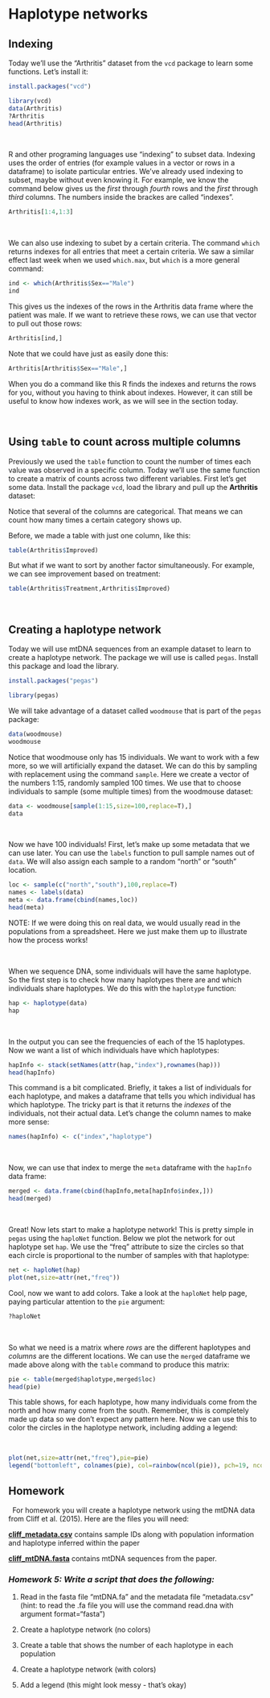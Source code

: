 # Haplotype networks

## Indexing
Today we'll use the "Arthritis" dataset from the `vcd` package to learn some functions. Let's install it:
```r
install.packages("vcd")
```

```r
library(vcd)
data(Arthritis)
?Arthritis
head(Arthritis)
```


&nbsp;

R and other programing languages use "indexing" to subset data. Indexing uses the order of entries (for example values in a vector or rows in a dataframe) to isolate particular entries. We've already used indexing to subset, maybe without even knowing it. For example, we know the command below gives us the *first* through *fourth* rows and the *first* through *third* columns. The numbers inside the brackes are called "indexes".

```r
Arthritis[1:4,1:3]
```

&nbsp;

We can also use indexing to subet by a certain criteria. The command `which` returns indexes for all entries that meet a certain criteria. We saw a similar effect last week when we used `which.max`, but `which` is a more general command:

```r
ind <- which(Arthritis$Sex=="Male")
ind
```

This gives us the indexes of the rows in the Arthritis data frame where the patient was male. If we want to retrieve these rows, we can use that vector to pull out those rows:

```r
Arthritis[ind,]
```

Note that we could have just as easily done this:

```r
Arthritis[Arthritis$Sex=="Male",]
```
When you do a command like this R finds the indexes and returns the rows for you, without you having to think about indexes. However, it can still be useful to know how indexes work, as we will see in the section today.

&nbsp;
&nbsp;
&nbsp;

## Using `table` to count across multiple columns

Previously we used the `table` function to count the number of times each value was observed in a specific column. Today we'll use the same function to create a matrix of counts across two different variables. First let's get some data. Install the package `vcd`, load the library and pull up the **Arthritis** dataset:

Notice that several of the columns are categorical. That means we can count how many times a certain category shows up.

Before, we made a table with just one column, like this:

```r
table(Arthritis$Improved)
```

But what if we want to sort by another factor simultaneously. For example, we can see improvement based on treatment:
```r
table(Arthritis$Treatment,Arthritis$Improved)
```

&nbsp;
&nbsp;
&nbsp;

## Creating a haplotype network

Today we will use mtDNA sequences from an example dataset to learn to create a haplotype network. The package we will use is called `pegas`. Install this package and load the library.

```r
install.packages("pegas")
```

```r
library(pegas)
```

We will take advantage of a dataset called `woodmouse` that is part of the `pegas` package:


```r
data(woodmouse)
woodmouse
```

Notice that woodmouse only has 15 individuals. We want to work with a few more, so we will artificially expand the dataset. We can do this by sampling with replacement using the command `sample`. Here we create a vector of the numbers 1:15, randomly sampled 100 times. We use that to choose individuals to sample (some multiple times) from the woodmouse dataset:


```r
data <- woodmouse[sample(1:15,size=100,replace=T),]
data
```

&nbsp;

Now we have 100 individuals! First, let's make up some metadata that we can use later. You can use the `labels` function to pull sample names out of `data`. We will also assign each sample to a random "north" or "south" location.
```r
loc <- sample(c("north","south"),100,replace=T)
names <- labels(data)
meta <- data.frame(cbind(names,loc))
head(meta)
```

NOTE: If we were doing this on real data, we would usually read in the populations from a spreadsheet. Here we just make them up to illustrate how the process works!

&nbsp;

When we sequence DNA, some individuals will have the same haplotype. So the first step is to check how many haplotypes there are and which individuals share haplotypes. We do this with the `haplotype` function:



```r
hap <- haplotype(data)
hap
```

&nbsp;

In the output you can see the frequencies of each of the 15 haplotypes. Now we want a list of which individuals have which haplotypes:

```r
hapInfo <- stack(setNames(attr(hap,"index"),rownames(hap)))
head(hapInfo)
```
This command is a bit complicated. Briefly, it takes a list of individuals for each haplotype, and makes a dataframe that tells you which individual has which haplotype. The tricky part is that it returns the *indexes* of the individuals, not their actual data. Let's change the column names to make more sense:

```r
names(hapInfo) <- c("index","haplotype")
```

&nbsp;

Now, we can use that index to merge the `meta` dataframe with the `hapInfo` data frame:

```r
merged <- data.frame(cbind(hapInfo,meta[hapInfo$index,]))
head(merged)
```

&nbsp;

Great! Now lets start to make a haplotype network! This is pretty simple in `pegas` using the `haploNet` function. Below we plot the network for out haplotype set `hap`. We use the "freq" attribute to size the circles so that each circle is proportional to the number of samples with that haplotype:
```r
net <- haploNet(hap)
plot(net,size=attr(net,"freq"))
```

Cool, now we want to add colors. Take a look at the `haploNet` help page, paying particular attention to the `pie` argument:
```r
?haploNet
```

&nbsp;

So what we need is a matrix where *rows* are the different haplotypes and *columns* are the different locations. We can use the `merged` dataframe we made above along with the `table` command to produce this matrix:

```r
pie <- table(merged$haplotype,merged$loc)
head(pie)
```
This table shows, for each haplotype, how many individuals come from the north and how many come from the south. Remember, this is completely made up data so we don't expect any pattern here. Now we can use this to color the circles in the haplotype network, including adding a legend:

&nbsp;

```r
plot(net,size=attr(net,"freq"),pie=pie)
legend("bottomleft", colnames(pie), col=rainbow(ncol(pie)), pch=19, ncol=2)
```

## Homework
&nbsp;
For homework you will create a haplotype network using the mtDNA data from Cliff et al. (2015). Here are the files you will need:

[**cliff_metadata.csv**](data/cliff_metadata.csv) contains sample IDs along with population information and haplotype inferred within the paper

[**cliff_mtDNA.fasta**](data/cliff_mtDNA.fasta) contains mtDNA sequences from the paper.
&nbsp;

### *Homework 5: Write a script that does the following:*

1. Read in the fasta file "mtDNA.fa" and the metadata file "metadata.csv" (hint: to read the .fa file you will use the command read.dna with argument format="fasta")

2. Create a haplotype network (no colors)

3. Create a table that shows the number of each haplotype in each population

4. Create a haplotype network (with colors)

5. Add a legend (this might look messy - that's okay)
